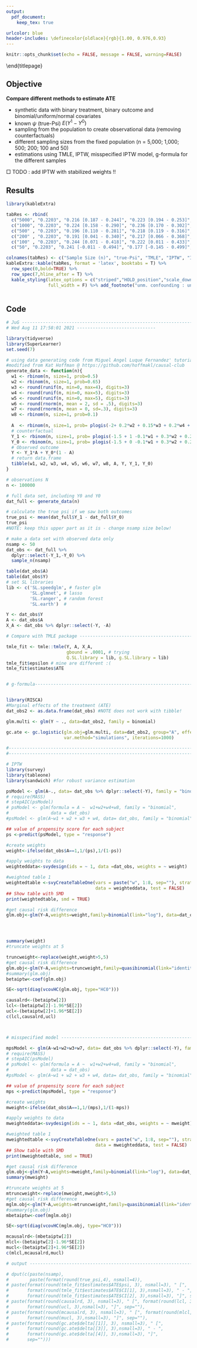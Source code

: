 ```yaml
---
output:
  pdf_document:
    keep_tex: true

urlcolor: blue
header-includes: \definecolor{oldlace}{rgb}{1.00, 0.976,0.93}
---
```


```r
knitr::opts_chunk$set(echo = FALSE, message = FALSE, warning=FALSE)
```
\begin{titlepage}
\begin{center}
\includegraphics[width=0.4\textwidth]{/home/jgodet/Seafile/MaBibliotheque/hus/logo1.png}~ \\ [0.5cm]

\textsc{\normalsize H\^opitaux Universitaires de Strasbourg}\\ [2.5cm]

\textsc{\LARGE R\'esultats d'analyses statistiques}\\ [0.5cm]
\textsc{\LARGE pour}\\ [0.5cm]
\textsc{\LARGE  ~}\\ 
\vfill
\vfill
\vfill
\vfill
\vfill
\vfill
\vfill
\vfill
\vfill
\begin{minipage}{0.75\textwidth}
\begin{flushright}

\emph{Julien GODET}\\ 
\emph{MCU-PH}\\ 

\emph{P\^ole de Sant\'e Publique}\\ 
\emph{\href{mailto:julien.godet@chru-strasbourg.fr}{julien.godet@chru-strasbourg.fr}}\\\ 
\emph{\href{mailto:jgodet@unistra.fr}{julien.godet@unistra.fr}} 
~\\ 
\emph{\today}\\ 
\end{flushright}
\end{minipage}
\vfill
\vfill
\end{center}
\end{titlepage}
\newpage
\tableofcontents
\newpage


## Objective 

**Compare different methods to estimate ATE**

- synthetic data with binary treatment, binary outcome and  binomial/uniform/normal covariates
- known $\psi$ (true-Psi) $E(Y^1 - Y^0)$
- sampling from the population to create observational data (removing counterfactuals)
- different sampling sizes from the fixed population (n = 5,000; 1,000; 500; 200; 100 and 50)
- estimations using TMLE, IPTW, misspecified IPTW model, g-formula for the different samples


$\Box$ TODO : add IPTW with stabilized weights !!


## Results

```r
library(kableExtra)

tabRes <- rbind(
  c("5000", "0.2203", "0.216 [0.187 - 0.244]", "0.223 [0.194 - 0.253]", "0.257 [0.195 - 0.252]", "0.218 [0.190 - 0.244]"),
  c("1000", "0.2203", "0.224 [0.158 - 0.290]", "0.236 [0.170 - 0.302]", "0.271 [0.174 - 0.299]", "0.236 [0.168 - 0.293]"),
  c("500" , "0.2203", "0.196 [0.110 - 0.281]", "0.218 [0.119 - 0.316]", "0.255 [0.123 - 0.312]", "0.198 [0.104 - 0.290]"),
  c("200" , "0.2203", "0.191 [0.041 - 0.340]", "0.217 [0.066 - 0.368]", "0.259 [0.073 - 0.361]", "0.188 [0.038 - 0.311]"),
  c("100" , "0.2203", "0.244 [0.071 - 0.418]", "0.222 [0.011 - 0.433]", "0.253 [0.018 - 0.427]", "0.224 [0.040 - 0.382]"),
  c("50", "0.2203", "0.241 [-0.011 - 0.494]", "0.177 [-0.145 - 0.499]", "0.278 [-0.125 - 0.479]", "0.140 [-0.165 - 0.403]"))

colnames(tabRes) <- c("Sample Size (n)", "true-Psi", "TMLE", "IPTW", "IPTW (unm. confounding)", "g-formula")
kableExtra::kable(tabRes, format = 'latex', booktabs = T) %>% 
  row_spec(0,bold=TRUE) %>% 
  row_spec(7,hline_after = T) %>% 
  kable_styling(latex_options = c("striped","HOLD_position","scale_down"), stripe_color = "oldlace",
                full_width = F) %>% add_footnote("unm. confounding : unmeasured confounding / misspecified PS model", notation = "none")
  
```

## Code

\scriptsize

```r
# JuG ---------------------------------------------------------------------
# Wed Aug 11 17:58:01 2021 ------------------------------

library(tidyverse)
library(SuperLearner)
set.seed(7)

# using data generating code from Miguel Angel Luque Fernandez' tutorial
#modified from Kat Hoffman @ https://github.com/hoffmakl/causal-club
generate_data <- function(n){
  w1 <- rbinom(n, size=1, prob=0.5)
  w2 <- rbinom(n, size=1, prob=0.65)
  w3 <- round(runif(n, min=0, max=4), digits=3)
  w4 <- round(runif(n, min=0, max=5), digits=3)
  w5 <- round(runif(n, min=0, max=5), digits=3)
  w6 <- round(rnorm(n, mean = 2, sd = .5), digits=3)
  w7 <- round(rnorm(n, mean = 0, sd=.3), digits=3)
  w8 <- rbinom(n, size=1, prob=0.1)
  
  A  <- rbinom(n, size=1, prob= plogis(-2+ 0.2*w2 + 0.15*w3 + 0.2*w4 + 0.15*w2*w4 + .3 * w8))
  # counterfactual
  Y_1 <- rbinom(n, size=1, prob= plogis(-1.5 + 1 -0.1*w1 + 0.3*w2 + 0.25*w3 + 0.2*w4 + 0.15*w2*w4 + .3 * w8))
  Y_0 <- rbinom(n, size=1, prob= plogis(-1.5 + 0 -0.1*w1 + 0.3*w2 + 0.25*w3 + 0.2*w4 + 0.15*w2*w4 + .3 * w8))
  # Observed outcome
  Y <- Y_1*A + Y_0*(1 - A)
  # return data.frame
  tibble(w1, w2, w3, w4, w5, w6, w7, w8, A, Y, Y_1, Y_0)
}

# observations N
n <- 100000

# full data set, including Y0 and Y0
dat_full <- generate_data(n)

# calculate the true psi if we saw both outcomes
true_psi <- mean(dat_full$Y_1 - dat_full$Y_0)
true_psi
#NOTE: keep this upper part as it is - change nsamp size below!

# make a data set with observed data only
nsamp <- 50
dat_obs <- dat_full %>%
  dplyr::select(-Y_1,-Y_0) %>% 
  sample_n(nsamp)

table(dat_obs$A)
table(dat_obs$Y)
# set SL libraries
lib <- c('SL.speedglm', # faster glm
         'SL.glmnet', # lasso
         'SL.ranger', # random forest
         'SL.earth')  #

Y <- dat_obs$Y
A <- dat_obs$A
X_A <- dat_obs %>% dplyr::select(-Y, -A)

# Compare with TMLE package -----------------------------------------------------------

tmle_fit <- tmle::tmle(Y, A, X_A,
                       gbound = .0001, # trying 
                       Q.SL.library = lib, g.SL.library = lib)
tmle_fit$epsilon # mine are different :(
tmle_fit$estimates$ATE


# g-formula---------------------------------------------------------------


library(RISCA)
#Marginal effects of the treatment (ATE)
dat_obs2 <- as.data.frame(dat_obs) #NOTE does not work with tibble!

glm.multi <- glm(Y ~ ., data=dat_obs2, family = binomial)

gc.ate <- gc.logistic(glm.obj=glm.multi, data=dat_obs2, group="A", effect="ATE",
                      var.method="simulations", iterations=1000)

#-------------------------------------------------------------------------------
#-------------------------------------------------------------------------------

# IPTW
library(survey)
library(tableone)
library(sandwich) #for robust variance estimation

psModel <- glm(A~., data= dat_obs %>% dplyr::select(-Y), family = "binomial")
# require(MASS)
# stepAIC(psModel)
# psModel <- glm(formula = A ~  w1+w2+w4+w8, family = "binomial", 
#                data = dat_obs)
#psModel <- glm(A~w1 + w2 + w3 + w4, data= dat_obs, family = "binomial")

## value of propensity score for each subject
ps <-predict(psModel, type = "response")

#create weights
weight<-ifelse(dat_obs$A==1,1/(ps),1/(1-ps))

#apply weights to data
weighteddata<-svydesign(ids = ~ 1, data =dat_obs, weights = ~ weight)

#weighted table 1
weightedtable <-svyCreateTableOne(vars = paste("w", 1:8, sep=""), strata = "A", 
                                  data = weighteddata, test = FALSE)
## Show table with SMD
print(weightedtable, smd = TRUE)

#get causal risk difference
glm.obj<-glm(Y~A,weights=weight,family=binomial(link="log"), data=dat_obs)




summary(weight)
#truncate weights at 5

truncweight<-replace(weight,weight>5,5)
#get causal risk difference
glm.obj<-glm(Y~A,weights=truncweight,family=quasibinomial(link="identity"), data=dat_obs)
#summary(glm.obj)
betaiptw<-coef(glm.obj)

SE<-sqrt(diag(vcovHC(glm.obj, type="HC0")))

causalrd<-(betaiptw[2])
lcl<-(betaiptw[2]-1.96*SE[2])
ucl<-(betaiptw[2]+1.96*SE[2])
c(lcl,causalrd,ucl)



# misspecified model --------------------------------------------------------------------

mpsModel <- glm(A~w1+w2+w3+w7, data= dat_obs %>% dplyr::select(-Y), family = "binomial")
# require(MASS)
# stepAIC(psModel)
# psModel <- glm(formula = A ~  w1+w2+w4+w8, family = "binomial", 
#                data = dat_obs)
#psModel <- glm(A~w1 + w2 + w3 + w4, data= dat_obs, family = "binomial")

## value of propensity score for each subject
mps <-predict(mpsModel, type = "response")

#create weights
mweight<-ifelse(dat_obs$A==1,1/(mps),1/(1-mps))

#apply weights to data
mweighteddata<-svydesign(ids = ~ 1, data =dat_obs, weights = ~ mweight)

#weighted table 1
mweightedtable <-svyCreateTableOne(vars = paste("w", 1:8, sep=""), strata = "A", 
                                  data = mweighteddata, test = FALSE)
## Show table with SMD
print(mweightedtable, smd = TRUE)

#get causal risk difference
glm.obj<-glm(Y~A,weights=mweight,family=binomial(link="log"), data=dat_obs)
summary(mweight)

#truncate weights at 5
mtruncweight<-replace(mweight,mweight>5,5)
#get causal risk difference
mglm.obj<-glm(Y~A,weights=mtruncweight,family=quasibinomial(link="identity"), data=dat_obs)
#summary(glm.obj)
mbetaiptw<-coef(mglm.obj)

SE<-sqrt(diag(vcovHC(mglm.obj, type="HC0")))

mcausalrd<-(mbetaiptw[2])
mlcl<-(betaiptw[2]-1.96*SE[2])
mucl<-(betaiptw[2]+1.96*SE[2])
c(mlcl,mcausalrd,mucl)

# output ------------------------------------------------------------------

# dput(c(paste(nsamp), 
#        paste(format(round(true_psi,4), nsmall=4)),
# paste(format(round(tmle_fit$estimates$ATE$psi, 3), nsmall=3), " [", 
#       format(round(tmle_fit$estimates$ATE$CI[1], 3),nsmall=3), " - ", 
#       format(round(tmle_fit$estimates$ATE$CI[2], 3),nsmall=3), "]", sep=""),
# paste(format(round(causalrd, 3), nsmall=3), " [", format(round(lcl, 3),nsmall=3), " - ", 
#       format(round(ucl, 3),nsmall=3), "]", sep=""),
# paste(format(round(mcausalrd, 3), nsmall=3), " [", format(round(mlcl, 3),nsmall=3), " - ", 
#       format(round(mucl, 3),nsmall=3), "]", sep=""),
# paste(format(round(gc.ate$delta[[1]], 3), nsmall=3), " [", 
#       format(round(gc.ate$delta[[3]], 3),nsmall=3), " - ", 
#       format(round(gc.ate$delta[[4]], 3),nsmall=3), "]", 
#       sep="")))

```

